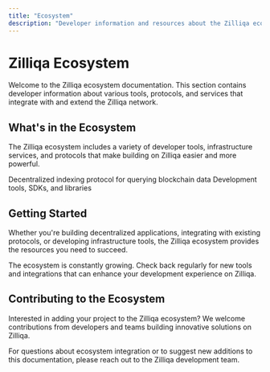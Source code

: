 ```yaml
---
title: "Ecosystem"
description: "Developer information and resources about the Zilliqa ecosystem"
---
```


# Zilliqa Ecosystem

Welcome to the Zilliqa ecosystem documentation. This section contains developer information about various tools, protocols, and services that integrate with and extend the Zilliqa network.

## What's in the Ecosystem

The Zilliqa ecosystem includes a variety of developer tools, infrastructure services, and protocols that make building on Zilliqa easier and more powerful.

<CardGroup cols={2}>
  <Card title="The Graph" icon="chart-network" href="/ecosystem/thegraph">
    Decentralized indexing protocol for querying blockchain data
  </Card>
  <Card title="Tools & SDKs" icon="wrench" href="/tools-and-sdks">
    Development tools, SDKs, and libraries
  </Card>
</CardGroup>

## Getting Started

Whether you're building decentralized applications, integrating with existing protocols, or developing infrastructure tools, the Zilliqa ecosystem provides the resources you need to succeed.

<Info>
The ecosystem is constantly growing. Check back regularly for new tools and integrations that can enhance your development experience on Zilliqa.
</Info>

## Contributing to the Ecosystem

Interested in adding your project to the Zilliqa ecosystem? We welcome contributions from developers and teams building innovative solutions on Zilliqa.

<Note>
For questions about ecosystem integration or to suggest new additions to this documentation, please reach out to the Zilliqa development team.
</Note>